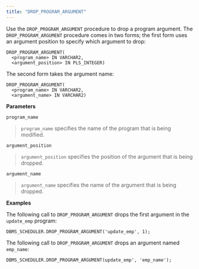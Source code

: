 ```yaml
---
title: "DROP_PROGRAM_ARGUMENT"
---
```




Use the `DROP_PROGRAM_ARGUMENT` procedure to drop a program argument. The `DROP_PROGRAM_ARGUMENT` procedure comes in two forms; the first form uses an argument position to specify which argument to drop:

    DROP_PROGRAM_ARGUMENT(
      <program_name> IN VARCHAR2,
      <argument_position> IN PLS_INTEGER)

The second form takes the argument name:

    DROP_PROGRAM_ARGUMENT(
      <program_name> IN VARCHAR2,
      <argument_name> IN VARCHAR2)

**Parameters**

`program_name`

> `program_name` specifies the name of the program that is being modified.

`argument_position`

> `argument_position` specifies the position of the argument that is being dropped.

`argument_name`

> `argument_name` specifies the name of the argument that is being dropped.

**Examples**

The following call to `DROP_PROGRAM_ARGUMENT` drops the first argument in the `update_emp` program:

    DBMS_SCHEDULER.DROP_PROGRAM_ARGUMENT('update_emp', 1);

The following call to `DROP_PROGRAM_ARGUMENT` drops an argument named `emp_name`:

    DBMS_SCHEDULER.DROP_PROGRAM_ARGUMENT(update_emp', 'emp_name');
